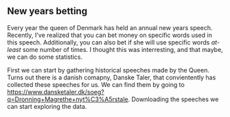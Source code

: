## New years betting

Every year the queen of Denmark has held an annual new years speech. Recently, I've realized that you can bet money on specific words used in this speech. 
Additionally, you can also bet if she will use specific words *at-least* some number of times. I thought this was interresting, and that maybe, we can do some statistics.

First we can start by gathering historical speeches made by the Queen. Turns out there is a danish comapny, Danske Taler, that convientently has collected these speeches for us.
We can find them by going to https://www.dansketaler.dk/soeg?q=Dronning+Magrethe+nyt%C3%A5rstale. Downloading the speeches we can start exploring the data.

